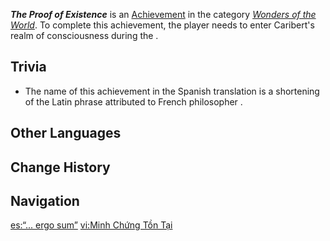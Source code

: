 {{Achievement Infobox
|id           = 84319
|order id     = 5098
|category     = Wonders of the World
|description  = Enter Caribert's "realm of consciousness."
|requirements = Enter Caribert's realm of consciousness during ''[[World-Order Narration]]''
|primogems    = 5
|tracking     = 
|topic        = 
|type         = Quest
|quest        = Bedtime Story
|hidden       = 1
}}
'''''The Proof of Existence''''' is an [[Achievement]] in the category ''[[Wonders of the World]]''. To complete this achievement, the player needs to enter Caribert's realm of consciousness during the {{Quest|World-Order Narration}}.

==Trivia==
* The name of this achievement in the Spanish translation is a shortening of the Latin phrase {{Lang|la=''Cogito, ergo sum''|la_tl=I think, therefore I am,|mini=1}} attributed to French philosopher {{w|René Descartes}}.

==Other Languages==
{{Other Languages
|en       = The Proof of Existence
|zhs      = 存在的证明
|zhs_rm   = Cúnzài de Zhèngmíng
|zht      = 存在的證明
|zht_rm   = Cúnzài de Zhèngmíng
|zh_tl    = The Proof of Existence
|ja       = 存在の証明
|ja_rm    = Sonzai no Shoumei
|ja_tl    = The Proof of Existence
|ko       = 존재의 증명
|ko_rm    = 
|ko_tl    = 
|es       = “... ergo sum”
|es_lang = la
|es_tl    = "...Therefore I Am"
|fr       = Preuve d'existence
|fr_tl    = Proof of Existence
|ru       = Доказательство бытия
|ru_tl    = The Proof of Existence
|th       = หลักฐานการคงอยู่
|th_rm    = 
|th_tl    = 
|vi       = Minh Chứng Tồn Tại
|vi_tl    = 
|de       = Der Beweis der Existenz
|de_tl    = The Proof of Existence
|id       = Bukti Eksistensi
|id_tl    = Proof of Existence
|pt       = Prova da Existência
|pt_tl    = 
|tr       = Varlığının Kanıtı
|tr_tl    = 
|it       = La prova dell'esistenza
|it_tl    = 
}}

==Change History==
{{Change History|4.7}}

==Navigation==
{{Achievement Navbox}}

[[es:“... ergo sum”]]
[[vi:Minh Chứng Tồn Tại]]